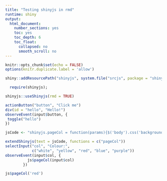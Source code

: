 ```yaml
---
title: "Testing shinyjs in rmd"
runtime: shiny
output:
  html_document:
    number_sections: yes
    toc: yes
    toc_depth: 6
    toc_float:
      collapsed: no
      smooth_scroll: no
---
```



```r

knitr::opts_chunk$set(echo = FALSE)
options(knitr.duplicate.label = 'allow')
```
```r
shiny::addResourcePath("shinyjs", system.file("srcjs", package = "shinyjs"))
```
```r
  require(shinyjs);

shinyjs::useShinyjs(rmd = TRUE)
```

<script src="shinyjs/inject.js"></script>

```r
actionButton("button", "Click me")
div(id = "hello", "Hello!")
observeEvent(input$button, {
 toggle("hello")
})
```

```r
jsCode <- "shinyjs.pageCol = function(params){$('body').css('background', params);}"

extendShinyjs(text = jsCode, functions = c("pageCol"))
selectInput("col", "Colour:",
            c("white", "yellow", "red", "blue", "purple"))
observeEvent(input$col, {
          js$pageCol(input$col)
        })
```

```r
js$pageCol('red')
```

